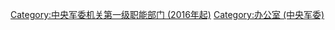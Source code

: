[[Category:中央军委机关第一级职能部门_(2016年起)|Category:中央军委机关第一级职能部门 (2016年起)]]
[[Category:办公室_(中央军委)|Category:办公室 (中央军委)]]